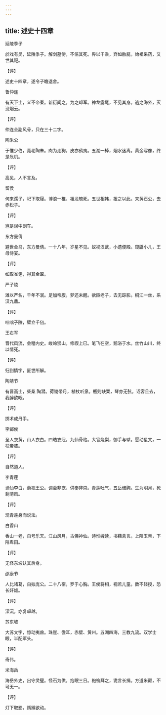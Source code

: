 ```yaml
---
---
---
```

title: 述史十四章
---







延陵季子


於戏有吴，延陵季子。解剑墓傍，不倍其死。畀以千乘，弃如敝屣。始祖采药，又世其祀。

【评】

述史十四章，遂令子瞻退舍。





鲁仲连


有天下士，义不帝秦。新衍闻之，为之却军。神龙露尾，不见其身。逃之海外，灭没烟云。

【评】

仲连全副风骨，只在三十二字。





陶朱公


于惟少伯，竟老陶朱。肉为走狗，皮亦鸱夷。五湖一棹，烟水迷离。黄金写像，终是危机。

【评】

高见，人不言及。





留侯


何来孺子，圯下取屦。博浪一椎，祖龙魄死。五世相韩，报之以此。来黄石公，去赤松子。

【评】

岂是误中副车。





东方曼倩


避世金马，东方曼倩。一十八年，岁星不见。蚁视汉武，小遗便殿。窥牖小儿，王母侍宴。

【评】

如取雀翎，得其金翠。





严子陵


滩以严名，千年不泯。足加帝腹，梦还未醒。欲臣老子，去无踪影。桐江一丝，系汉九鼎。

【评】

咄咄子陵，壁立千仞。





王右军


晋代风流，会稽内史。峻岭崇山，修禊上巳。笔飞在空，鹅浴于水。丝竹山川，终以情死。

【评】

归到情字，匪世所解。





陶靖节


有晋高士，柴桑 陶潜。荷锄带月，植杖听泉。瓶则缺粟，琴亦无弦。诏客且去，我醉欲眠。

【评】

掷术成丹手。





李邺侯


圣人衣黄，山人衣白。四皓衣冠，九仙骨格。大官烧梨，御手与擘。愿动星文，一枕帝膝。

【评】

自然道人。





李青莲


谪仙李白，藐视王公。调羹非宠，供奉非崇。青莲吐气，五岳储胸。生为明月，死剩清风。

【评】

现青莲身而说法。





白香山


香山一老，自号乐天。江山风月，古佛神仙。诗惟婢读，书藉禽言。上陪玉帝，下陪卑田。

【评】

无怪东坡认其后身。





邵康节


人比诸葛，自拟庞公。二十八宿，罗于心胸。王侯将相，视若儿童。数不轻授，恐长奸雄。

【评】

深沉，亦复卓越。





苏东坡


大苏文字，惊动夷酋。珠崖、儋耳，赤壁、黄州。五湖四海，三教九流。双学士眼，半配军头。

【评】

奇伟。





米海岳


海岳外史，出守灵璧。怪石为供，抱眠三日。袍笏拜之，诡言长揖。方道米颠，不可无一。

【评】

灯下取影，踽踽欲动。